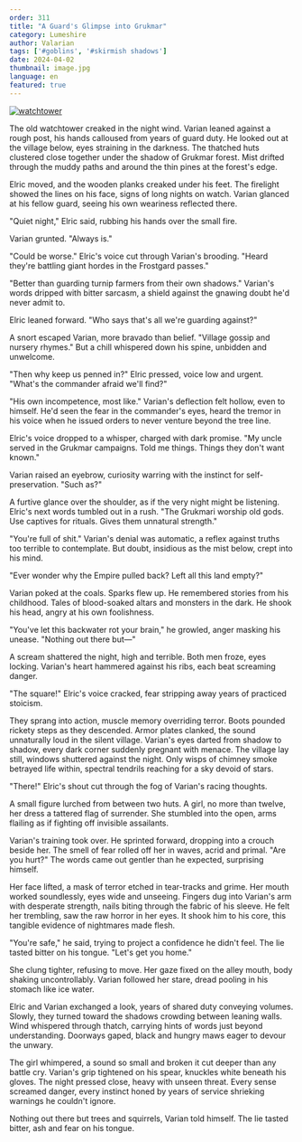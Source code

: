 ```yaml
---
order: 311
title: "A Guard's Glimpse into Grukmar"
category: Lumeshire
author: Valarian
tags: ['#goblins', '#skirmish shadows']
date: 2024-04-02
thumbnail: image.jpg
language: en
featured: true
---
```


[![watchtower](https://i.imgur.com/ZgytCdQ.jpeg)](https://i.imgur.com/ZgytCdQ.jpeg)

The old watchtower creaked in the night wind. Varian leaned against a rough post, his hands calloused from years of guard duty. He looked out at the village below, eyes straining in the darkness. The thatched huts clustered close together under the shadow of Grukmar forest. Mist drifted through the muddy paths and around the thin pines at the forest's edge.

Elric moved, and the wooden planks creaked under his feet. The firelight showed the lines on his face, signs of long nights on watch. Varian glanced at his fellow guard, seeing his own weariness reflected there.

"Quiet night," Elric said, rubbing his hands over the small fire.

Varian grunted. "Always is."

"Could be worse." Elric's voice cut through Varian's brooding. "Heard they're battling giant hordes in the Frostgard passes."

"Better than guarding turnip farmers from their own shadows." Varian's words dripped with bitter sarcasm, a shield against the gnawing doubt he'd never admit to.

Elric leaned forward. "Who says that's all we're guarding against?"

A snort escaped Varian, more bravado than belief. "Village gossip and nursery rhymes." But a chill whispered down his spine, unbidden and unwelcome.

"Then why keep us penned in?" Elric pressed, voice low and urgent. "What's the commander afraid we'll find?"

"His own incompetence, most like." Varian's deflection felt hollow, even to himself. He'd seen the fear in the commander's eyes, heard the tremor in his voice when he issued orders to never venture beyond the tree line.

Elric's voice dropped to a whisper, charged with dark promise. "My uncle served in the Grukmar campaigns. Told me things. Things they don't want known."

Varian raised an eyebrow, curiosity warring with the instinct for self-preservation. "Such as?"

A furtive glance over the shoulder, as if the very night might be listening. Elric's next words tumbled out in a rush. "The Grukmari worship old gods. Use captives for rituals. Gives them unnatural strength."

"You're full of shit." Varian's denial was automatic, a reflex against truths too terrible to contemplate. But doubt, insidious as the mist below, crept into his mind.

"Ever wonder why the Empire pulled back? Left all this land empty?"

Varian poked at the coals. Sparks flew up. He remembered stories from his childhood. Tales of blood-soaked altars and monsters in the dark. He shook his head, angry at his own foolishness.

"You've let this backwater rot your brain," he growled, anger masking his unease. "Nothing out there but—"

A scream shattered the night, high and terrible. Both men froze, eyes locking. Varian's heart hammered against his ribs, each beat screaming danger.

"The square!" Elric's voice cracked, fear stripping away years of practiced stoicism.

They sprang into action, muscle memory overriding terror. Boots pounded rickety steps as they descended. Armor plates clanked, the sound unnaturally loud in the silent village. Varian's eyes darted from shadow to shadow, every dark corner suddenly pregnant with menace. The village lay still, windows shuttered against the night. Only wisps of chimney smoke betrayed life within, spectral tendrils reaching for a sky devoid of stars.

"There!" Elric's shout cut through the fog of Varian's racing thoughts.

A small figure lurched from between two huts. A girl, no more than twelve, her dress a tattered flag of surrender. She stumbled into the open, arms flailing as if fighting off invisible assailants.

Varian's training took over. He sprinted forward, dropping into a crouch beside her. The smell of fear rolled off her in waves, acrid and primal. "Are you hurt?" The words came out gentler than he expected, surprising himself.

Her face lifted, a mask of terror etched in tear-tracks and grime. Her mouth worked soundlessly, eyes wide and unseeing. Fingers dug into Varian's arm with desperate strength, nails biting through the fabric of his sleeve. He felt her trembling, saw the raw horror in her eyes. It shook him to his core, this tangible evidence of nightmares made flesh.

"You're safe," he said, trying to project a confidence he didn't feel. The lie tasted bitter on his tongue. "Let's get you home."

She clung tighter, refusing to move. Her gaze fixed on the alley mouth, body shaking uncontrollably. Varian followed her stare, dread pooling in his stomach like ice water.

Elric and Varian exchanged a look, years of shared duty conveying volumes. Slowly, they turned toward the shadows crowding between leaning walls. Wind whispered through thatch, carrying hints of words just beyond understanding. Doorways gaped, black and hungry maws eager to devour the unwary.

The girl whimpered, a sound so small and broken it cut deeper than any battle cry. Varian's grip tightened on his spear, knuckles white beneath his gloves. The night pressed close, heavy with unseen threat. Every sense screamed danger, every instinct honed by years of service shrieking warnings he couldn't ignore.

Nothing out there but trees and squirrels, Varian told himself. The lie tasted bitter, ash and fear on his tongue.